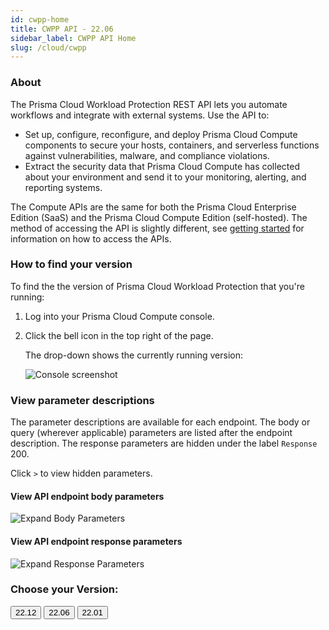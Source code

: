 ```yaml
---
id: cwpp-home
title: CWPP API - 22.06
sidebar_label: CWPP API Home
slug: /cloud/cwpp
---
```



### About

The Prisma Cloud Workload Protection REST API lets you automate workflows and integrate with external systems.
Use the API to:

- Set up, configure, reconfigure, and deploy Prisma Cloud Compute components to secure your hosts, containers, and serverless functions against vulnerabilities, malware, and compliance violations.
- Extract the security data that Prisma Cloud Compute has collected about your environment and send it to your monitoring, alerting, and reporting systems.

The Compute APIs are the same for both the Prisma Cloud Enterprise Edition (SaaS) and the Prisma Cloud Compute Edition (self-hosted).
The method of accessing the API is slightly different, see [getting started](https://prisma.pan.dev/docs/cloud/cwpp/cwpp-gs) for information on how to access the APIs.

### How to find your version

To find the the version of Prisma Cloud Workload Protection that you're running:

1. Log into your Prisma Cloud Compute console.

1. Click the bell icon in the top right of the page.

   The drop-down shows the currently running version:

   ![Console screenshot](/img/compute-version.png)

### View parameter descriptions

The parameter descriptions are available for each endpoint. The body or query (wherever applicable) parameters are listed after the endpoint description.
The response parameters are hidden under the label `Response` 200.

Click `>` to view hidden parameters.

#### View API endpoint body parameters

![Expand Body Parameters](/img/expandingbodyparameters.gif)

#### View API endpoint response parameters

![Expand Response Parameters](/img/expandingresponse.gif)

### Choose your Version:

<div className="row">
  <Link to="/api/cloud/cwpp/">
    <button
      className="button button--secondary button--outline button--lg"
      href="/api/cloud/cwpp/"
    >
      22.12
    </button>
  </Link>
  <Link to="/api/cloud/cwpp/22-06">
    <button
      className="button button--secondary button--outline button--lg"
      href="/api/cloud/cwpp/22-06"
    >
      22.06
    </button>
  </Link>
  <Link to="/api/cloud/cwpp/22-01">
    <button
      className="button button--secondary button--outline button--lg"
      href="/api/cloud/cwpp/22-01"
    >
      22.01
    </button>
  </Link>
</div>
